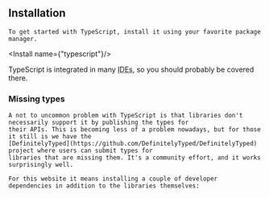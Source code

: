 
<Content>
    <h2 className="subtitle">Installation</h2>

    To get started with TypeScript, install it using your favorite package manager.
</Content>

<Install name={"typescript"}/>

<Content>
    TypeScript is integrated in many <abbr title="Integrated Development Environment">IDEs</abbr>, so you should
    probably be covered there.
</Content>

<Content>
    <h3 className="subtitle">Missing types</h3>

    A not to uncommon problem with TypeScript is that libraries don't necessarily support it by publishing the types for
    their APIs. This is becoming less of a problem nowadays, but for those it still is we have the
    [DefinitelyTyped](https://github.com/DefinitelyTyped/DefinitelyTyped) project where users can submit types for
    libraries that are missing them. It's a community effort, and it works surprisingly well.

    For this website it means installing a couple of developer dependencies in addition to the libraries themselves:
</Content>

<Install name="@types/react @types/react-dom" type="developer" />